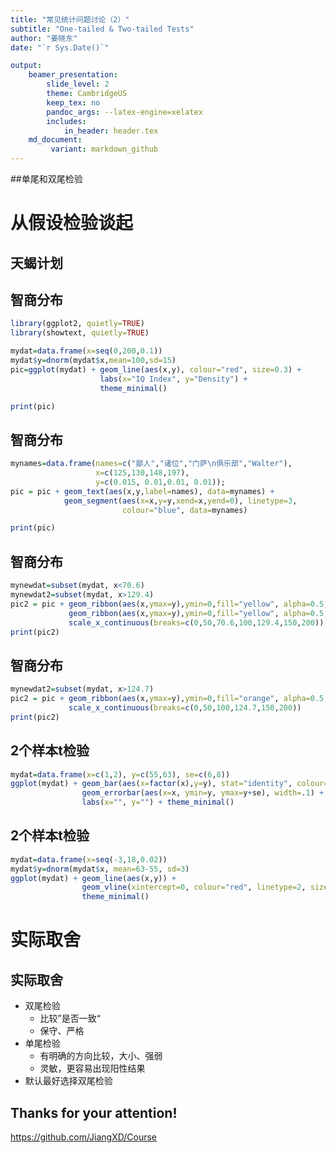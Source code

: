 ```yaml
---
title: "常见统计问题讨论（2）"
subtitle: "One-tailed & Two-tailed Tests"
author: "姜晓东"
date: "`r Sys.Date()`"

output:
    beamer_presentation:
        slide_level: 2
        theme: CambridgeUS
        keep_tex: no
        pandoc_args: --latex-engine=xelatex
        includes:
            in_header: header.tex
    md_document:
         variant: markdown_github
---
```


##单尾和双尾检验
\tableofcontents

# 从假设检验谈起
## 天蝎计划
\noindent\includegraphics[width=\textwidth]{pics/Scorpion.jpg}
\begin{picture}(0,0)(0,0)
\put(4,200){\color{yellow}$<$/{\large\textbf{\color{darkred}SCORPION}}\color{yellow}$>$}
\put(100,100){\colorbox{white}{\parbox[t]{2.8cm}{\textbf{Walter O'Brien}\newline with IQ of \textcolor{red}{197}.}}}
\end{picture}

## 智商分布
```r
library(ggplot2, quietly=TRUE)
library(showtext, quietly=TRUE)

mydat=data.frame(x=seq(0,200,0.1))
mydat$y=dnorm(mydat$x,mean=100,sd=15)
pic=ggplot(mydat) + geom_line(aes(x,y), colour="red", size=0.3) +
                    labs(x="IQ Index", y="Density") +
                    theme_minimal()

print(pic)

```

## 智商分布
```r
mynames=data.frame(names=c("鄙人","诸位","门萨\n俱乐部","Walter"),
                   x=c(125,130,148,197),
                   y=c(0.015, 0.01,0.01, 0.01));
pic = pic + geom_text(aes(x,y,label=names), data=mynames) +
            geom_segment(aes(x=x,y=y,xend=x,yend=0), linetype=3, 
                         colour="blue", data=mynames)

print(pic)
```


## 智商分布
```r
mynewdat=subset(mydat, x<70.6)
mynewdat2=subset(mydat, x>129.4)
pic2 = pic + geom_ribbon(aes(x,ymax=y),ymin=0,fill="yellow", alpha=0.5, data=mynewdat)+
             geom_ribbon(aes(x,ymax=y),ymin=0,fill="yellow", alpha=0.5, data=mynewdat2)+
             scale_x_continuous(breaks=c(0,50,70.6,100,129.4,150,200))
print(pic2)

```

## 智商分布
```r
mynewdat2=subset(mydat, x>124.7)
pic2 = pic + geom_ribbon(aes(x,ymax=y),ymin=0,fill="orange", alpha=0.5, data=mynewdat2)+
             scale_x_continuous(breaks=c(0,50,100,124.7,150,200))
print(pic2)

```

## 2个样本t检验
```r
mydat=data.frame(x=c(1,2), y=c(55,63), se=c(6,8))
ggplot(mydat) + geom_bar(aes(x=factor(x),y=y), stat="identity", colour="black", width=.3) + 
                geom_errorbar(aes(x=x, ymin=y, ymax=y+se), width=.1) +
                labs(x="", y="") + theme_minimal()

```

## 2个样本t检验
```r
mydat=data.frame(x=seq(-3,18,0.02))
mydat$y=dnorm(mydat$x, mean=63-55, sd=3)
ggplot(mydat) + geom_line(aes(x,y)) + 
                geom_vline(xintercept=0, colour="red", linetype=2, size=2) +
                theme_minimal()

```
\begin{picture}(0,0)(0,0)
\put(190,200){\color{blue}
\parbox[t]{5cm}{
\begin{align*}
\mu &= \bar{x_1} - \bar{x_2}\\
\sigma &= \sqrt{\frac{S_e^2}{n_1}+ \frac{S_e^2}{n_2}}
\end{align*}
 }
}
\put(300,220){\parbox[t]{2.6cm}{\includegraphics[width=2.5cm]{pics/Gosset.jpg}\newline{}
\color{gray}\tiny{}W. Gosset\newline{}1876-1937}}
\end{picture}


# 实际取舍
## 实际取舍
+ 双尾检验
	- 比较”是否一致“
	- 保守、严格
+ 单尾检验
	- 有明确的方向比较，大小、强弱
	- 灵敏，更容易出现阳性结果
+ 默认最好选择双尾检验


## Thanks for your attention!

[https://github.com/JiangXD/Course](https://github.com/JiangXD/Course) 

